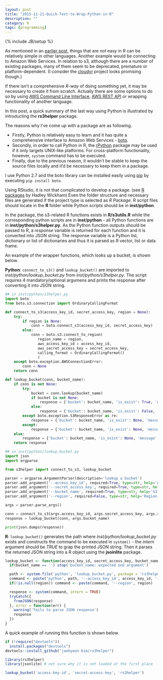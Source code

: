 ```yaml
---
layout: post
title: "2015-11-21-Quick-Test-to-Wrap-Python-in-R"
description: ""
category: R
tags: [programming]
---
```

{% include JB/setup %}

As mentioned in an [earlier post](http://jaehyeon-kim.github.io/python/2015/08/08/Some-Thoughts-on-Python-for-R-Users/), things that are not easy in R can be relatively simple in other languages. Another example would be connecting to Amazon Web Services. In relation to s3, although there are a number of existing packages, many of them seem to be deprecated, premature or platform-dependent. (I consider the [cloudyr](https://cloudyr.github.io/) project looks promising though.)

If there isn't a comprehensive *R-way* of doing something yet, it may be necessary to create it from scratch. Actually there are some options to do so by using [AWS Command Line Interface](https://aws.amazon.com/cli/), [AWS REST API](http://docs.aws.amazon.com/AmazonS3/latest/API/APIRest.html) or wrapping functionality of another language.

In this post, a quick summary of the last way using Python is illustrated by introducting the **rs3helper** package.

The reasons why I've come up with a package are as following.

* Firstly, Python is relatively easy to learn and it has quite a comprehensive interface to Amazon Web Services - [boto](http://boto.cloudhackers.com/en/latest/).
* Secondly, in order to call Python in R, the [rPython](http://rpython.r-forge.r-project.org/) package may be used if it only targets UNIX-like platforms. For cross-platform functionality, however, `system` command has to be executed. 
* Finally, due to the previous reason, it wouldn't be stable to keep the source files locally and it'd be necessary to keep them in a package.

I use Python 2.7 and the boto library can be installed easily using [pip](http://pip.readthedocs.org/en/stable/quickstart/) by executing `pip install boto`.

Using RStudio, it is not that complicated to develop a package. (see [R packages](http://r-pkgs.had.co.nz/) by Hadley Wickham) Even the folder structure and necessary files are generated if the project type is selected as *R Package*. R script files should locate in the **R** folder while Python scripts should be in **inst/python**. 

In the package, the s3-related R functions exists in **R/s3utils.R** while the corresponding python scripts are in **inst/python** - all Python functions are in **inst/python/s3helper.py**. As the Python function outputs should be passed to R, a *response* variable is returned for each function and it is converted into JSON string. The response variable is a Python list, dictionary or list of dictionaries and thus it is parsed as R vector, list or data frame.

An example of the wrapper functions, which looks up a bucket, is shown below.

**Python**: `connect_to_s3()` and `lookup_bucket()` are imported to *inst/python/lookup_bucket.py* from *inst/python/s3helper.py*. The script requires 4 mandatory/optional argumens and prints the response after converting it into JSON string.

```python
## in inst/python/s3helper.py
import boto
from boto.s3.connection import OrdinaryCallingFormat

def connect_to_s3(access_key_id, secret_access_key, region = None):
    try:
        if region is None:
            conn = boto.connect_s3(access_key_id, secret_access_key)
        else:
            conn = boto.s3.connect_to_region(
               region_name = region,
               aws_access_key_id = access_key_id,
               aws_secret_access_key = secret_access_key,
               calling_format = OrdinaryCallingFormat()
               )
    except boto.exception.AWSConnectionError:
        conn = None
    return conn

def lookup_bucket(conn, bucket_name):
    if conn is not None:
        try:
            bucket = conn.lookup(bucket_name)
            if bucket is not None:
                response = {'bucket': bucket_name, 'is_exist': True, 'message': None}
            else:
                response = {'bucket': bucket_name, 'is_exist': False, 'message': None}
        except boto.exception.S3ResponseError as re:
            response = {'bucket': bucket_name, 'is_exist': None, 'message': 'S3ResponseError = {0} {1}'.format(re[0], re[1])}
        except:
            response = {'bucket': bucket_name, 'is_exist': None, 'message': 'Unhandled error occurs'}
    else:
        response = {'bucket': bucket_name, 'is_exist': None, 'message': 'connection is not made'}
    return response
```

```python
## in inst/python/lookup_bucket.py
import json
import argparse

from s3helper import connect_to_s3, lookup_bucket

parser = argparse.ArgumentParser(description='lookup a bucket')
parser.add_argument('--access_key_id', required=True, type=str, help='AWS access key id')
parser.add_argument('--secret_access_key', required=True, type=str, help='AWS secret access key')
parser.add_argument('--bucket_name', required=True, type=str, help='S3 bucket name')
parser.add_argument('--region', required=False, type=str, help='Region info')

args = parser.parse_args()

conn = connect_to_s3(args.access_key_id, args.secret_access_key, args.region)
response = lookup_bucket(conn, args.bucket_name)

print(json.dumps(response))
```

**R**: `lookup_bucket()` generates the path where *inst/python/lookup_bucket.py* exists and constructs the command to be executed in `system()` - the *intern* argument should be *TRUE* to grap the printed JSON string. Then it parses the returned JSON string into a R object using the **jsoinlite** package.

```r
lookup_bucket <- function(access_key_id, secret_access_key, bucket_name, region = NULL) {
  if(bucket_name == '') stop('bucket_name: expected one argument')

  path <- system.file('python', 'lookup_bucket.py', package = 'rs3helper')
  command <- paste('python', path, '--access_key_id', access_key_id, '--secret_access_key', secret_access_key, '--bucket_name', bucket_name)
  if(!is.null(region)) command <- paste(command, '--region', region)

  response <- system(command, intern = TRUE)
  tryCatch({
    fromJSON(response)
  }, error = function(err) {
    warning('fails to parse JSON response')
    response
  })
}
```

A quick example of running this function is shown below.

```r
if (!require("devtools"))
  install.packages("devtools")
devtools::install_github("jaehyeon-kim/rs3helper")

library(rs3helper)
library(jsonlite) # not sure why it is not loaded at the first place

lookup_bucket('access-key-id', 'secret-access-key', 'rs3helper')
```


